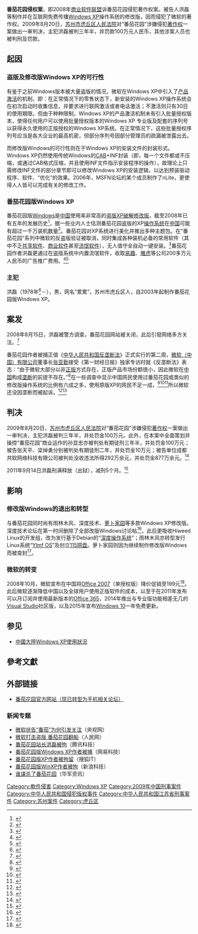 '''番茄花园侵权案'''，即2008年[[商業軟體聯盟|商业软件联盟]]诉番茄花园侵犯著作权案。被告人洪磊等制作并在互联网免费传播[[Windows_XP|Windows XP]]操作系统的修改版，因而侵犯了微软的著作权。2009年8月20日，[[苏州市|苏州市]][[虎丘区|虎丘区]][[人民法院|人民法院]]对“番茄花园”涉嫌侵犯[[著作权|著作权]]一案做出一审判决，主犯洪磊被判三年半，并罚款100万元人民币，其他涉案人员也被判刑及罚款。

== 起因 ==

=== 盗版及修改版Windows XP的可行性 ===
有鉴于之前Windows版本被大量盗版的情况，微软在Windows XP中引入了[[产品激活|产品激活]]的机制，即：在正常情况下的零售状态下，新安装的Windows XP操作系统会在初次启动时收集信息，并要求进行联网激活或者电话激活；不激活则只有30日的使用期限。但由于种种限制，Windows XP的产品激活机制未有引入批量授权版本，使得任何用户可以使用批量授权版本的Windows XP 专业版及配套的序列号以获得永久使用的正版授权的Windows XP系统。在正常情况下，这些批量授权序列号应当是各大企业的最高机密，但部分序列号因部分管理员的疏漏被泄露出去。

而修改版Windows的可行性则在于Windows XP的安装文件的封装形式。Windows XP仍然使用传统Windows的[[CAB|CAB]]+INF封装（即，每一个文件都或不压缩，或通过CAB格式压缩，并且使用INF文件指示安装程序的操作），故理论上只需修改INF文件的部分章节即可以修改Windows XP的安装逻辑，以达到预装驱动程序、软件、“优化”的效果。2006年，MSFN论坛的某个成员制作了nLite，更使得人人皆可以完成有关的修改工作。

=== 番茄花园版Windows XP ===
番茄花园版[[Windows|Windows]]是[[中华人民共和国|中国]]使用率非常高的[[盗版|盗版]][[中國大陸Windows_XP使用狀況|XP破解修改版]]，截至2008年已有五年的发展历史<ref>{{Cite web|title=微软投诉“番茄花园”的深层原因|url=http://news.newhua.com/news1/net/2008/820/0882015345680JFKGBABE33CFEB7DAJJI8IB3A3A4J61E20I54387CDB.html|access-date=2008-09-04|author=米晓彬|date=2008-08-21|publisher=华军资讯|archive-url=https://web.archive.org/web/20080905034315/http://news.newhua.com/news1/net/2008/820/0882015345680JFKGBABE33CFEB7DAJJI8IB3A3A4J61E20I54387CDB.html|archive-date=2008-09-05|dead-url=yes}}</ref>，据一些业内人士估测番茄花园盗版的XP[[操作系统|操作系统]]在[[中华人民共和国|中国]]可能有超过一千万装机数量<ref>{{Cite web|title=专业解释：番茄花园版XP作者洪磊为何被拘|url=http://news.xinhuanet.com/internet/2008-09/04/content_9766873.htm|access-date=2008-09-04|date=2008-09-04|publisher=新华网|archive-url=https://web.archive.org/web/20080907000008/http://news.xinhuanet.com/internet/2008-09/04/content_9766873.htm|archive-date=2008-09-07|dead-url=yes}}</ref>。番茄花园对XP系统进行美化并推出多种主题包。在“番茄花园”系列中微软的反盗版验证被取消，同时集成各种装机必备的常用软件（其中不乏[[共享软件|共享软件]]、[[商业软件|商业软件]]甚至[[流氓软件|流氓软件]]），无人值守全自动一键安装。<ref>{{Cite web|title=番茄花园版系统UI界面大全|url=http://news.newhua.com/news1/news/2008/822/0882215333JFD00J1D5JK1EE4335F1JB35AG3B51C6GAE4H530K01D9.html|access-date=2008-09-04|date=2008-08-22|publisher=华军资讯|archive-url=https://web.archive.org/web/20080904033639/http://news.newhua.com/news1/news/2008/822/0882215333JFD00J1D5JK1EE4335F1JB35AG3B51C6GAE4H530K01D9.html|archive-date=2008-09-04|dead-url=yes}}</ref>番茄花园作者洪磊更通过在盗版系统中内置流氓软件，收取[[eBay|易趣]]、[[雅虎|雅虎]]等公司200多万元人民币的广告推广费用。<ref>{{Cite web|title=洪磊：能否逃脱微软的“番茄门”追捕？|url=http://tech.qq.com/a/20080822/000090.htm|access-date=2008-09-04|author=林明军|date=2008-08-22|publisher=腾讯网|archive-url=https://web.archive.org/web/20180520070845/http://tech.qq.com/a/20080822/000090.htm|archive-date=2018-05-20|dead-url=yes}}</ref><ref>{{Cite web|title=易趣雅虎等多家互联网企业卷入番茄花园案|url=http://tech.163.com/08/0821/17/4JSUEHQN000915BD.html|access-date=2008-09-04|date=2008-08-21|publisher=网易科技|archive-url=https://web.archive.org/web/20080904065611/http://tech.163.com/08/0821/17/4JSUEHQN000915BD.html|archive-date=2008-09-04|dead-url=no}}</ref>

=== 主犯 ===
洪磊（1978年<ref>{{Cite web|title=番茄花园盗版案主犯：两年获利400万 没想到坐牢|url=http://it.people.com.cn/GB/42891/42893/11434553.html|accessdate=2019-02-23|author=|date=2010-04-23|work=人民网|publisher=|archive-url=https://web.archive.org/web/20190224001637/http://it.people.com.cn/GB/42891/42893/11434553.html|archive-date=2019-02-24|dead-url=yes}}</ref>－），男，网名“累累”，苏州市虎丘区人，自2003年起制作番茄花园版Windows XP。

== 案发 ==
2008年8月15日，洪磊被警方调查，番茄花园网站被关闭，此后引發网络多方关注。<ref>{{Cite web|title=微软状告“番茄”为何引发关注(东方时空)|url=http://news.cctv.com/china/20080912/107003.shtml|access-date=2008-09-13|date=2008-09-12|publisher=央视网|archive-url=https://web.archive.org/web/20080916010101/http://news.cctv.com/china/20080912/107003.shtml|archive-date=2008-09-16|dead-url=no}}</ref>

番茄花园作者被捕正值《[[中华人民共和国反垄断法|中华人民共和国反垄断法]]》正式实行的第二周，[[微软公司|微软（中国）有限公司]]董事长[[张亚勤|张亚勤]]接受《第一财经日报》独家专访时就《反垄断法》表态：“由于微软大部分以非[[正版|正版]]方式存在，正版产品市场份额很小，因此微软在[[中华人民共和国|中国]]构成[[垄断|垄断]]的前提不存在。”<ref>{{Cite web|title=微软为何捏"番茄"|url=http://it.people.com.cn/GB/42891/42895/7756735.html|access-date=2008-09-04|date=2008-09-01|publisher=人民网|archive-url=https://web.archive.org/web/20120119234600/http://it.people.com.cn/GB/42891/42895/7756735.html|archive-date=2012-01-19|dead-url=yes}}</ref>在一些调查中显示中国网民使用过番茄花园或类似的修改版操作系统的比例有六成之多，使用原版XP的网民不足一成，<ref>{{Cite web|title=你是否使用过番茄花园或类似的修改版操作系统|url=http://survey.news.sina.com.cn/voteresult.php?pid=26404|access-date=2008-09-04|date=2008-08-20|publisher=新浪调查|archive-url=https://web.archive.org/web/20100210075329/http://survey.news.sina.com.cn/voteresult.php?pid=26404|archive-date=2010-02-10|dead-url=no}}</ref><ref>{{Cite web|title=争鸣为了自己利益 请不要支持番茄花园|url=http://news.xinhuanet.com/internet/2008-08/31/content_9744652.htm|access-date=2008-09-04|date=2008-08-31|publisher=新华网|archive-url=https://web.archive.org/web/20090913024256/http://news.xinhuanet.com/internet/2008-08/31/content_9744652.htm|archive-date=2009-09-13|dead-url=yes}}</ref><ref>{{Cite web|title=某些媒体不要用"伪数据"误导网民|url=http://it.people.com.cn/GB/42891/42895/7764032.html|access-date=2008-09-04|date=2008-09-03|publisher=人民网|archive-url=https://web.archive.org/web/20090423034536/http://it.people.com.cn/GB/42891/42895/7764032.html|archive-date=2009-04-23|dead-url=yes}}</ref>所以微软还没因垄断而被起诉。<ref>{{Cite web|title=发改委受理对微软反垄断调查消息不准确|url=http://news.xinhuanet.com/internet/2008-09/01/content_9747818.htm|access-date=2008-09-04|date=2008-09-01|publisher=新华网|archive-url=https://web.archive.org/web/20090912162803/http://news.xinhuanet.com/internet/2008-09/01/content_9747818.htm|archive-date=2009-09-12|dead-url=yes}}</ref><ref>{{Cite web|title=商务部:微软反垄断调查不归商务部负责|url=http://news.xinhuanet.com/internet/2008-08/22/content_9608855.htm|access-date=2008-09-04|date=2008-08-22|publisher=新华网|archive-url=https://web.archive.org/web/20090221150956/http://news.xinhuanet.com/internet/2008-08/22/content_9608855.htm|archive-date=2009-02-21|dead-url=yes}}</ref>

== 判决 ==
2009年8月20日，[[苏州市|苏州市]][[虎丘区|虎丘区]][[人民法院|人民法院]]对“番茄花园”涉嫌侵犯[[著作权|著作权]]一案做出一审判决，主犯洪磊被判三年半，并处罚金100万元。此外，在本案中全面策划并操控“番茄花园”商业运作的孙显忠亦被判处有期徒刑三年半，并处罚金100万元；被告张天平、梁焯勇分别被判处有期徒刑二年，并处罚金10万元；被告单位成都共软网络科技有限公司被判处没收违法所得292万余元，并处罚金877万余元。<ref>{{Cite web|title=“番茄花园”盗版案一审宣判：主犯被判3年半|url=http://it.people.com.cn/GB/42891/42893/9900008.html|accessdate=2019-02-23|date=2009-08-20|work=人民网|archive-url=https://web.archive.org/web/20090830065054/http://it.people.com.cn/GB/42891/42893/9900008.html|archive-date=2009-08-30|dead-url=yes}}</ref>

2011年9月14日洪磊刑满释放（出狱），减刑5个月。<ref>{{cite web|title=番茄花园作者洪磊出狱 开始更新个人网站|url=http://it.sohu.com/20110922/n320248689.shtml|accessdate=2014-03-01|date=2011-09-22|publisher=搜狐IT|archiveurl=https://web.archive.org/web/20140305062914/http://it.sohu.com/20110922/n320248689.shtml|archivedate=2014-03-05|deadurl=no}}</ref>

== 影响 ==

=== 修改版Windows的退出和转型 ===
与番茄花园同时尚有雨林木风、深度技术、[[萝卜家园|萝卜家园]]等多款Windows XP修改版。深度技术论坛在第一时间删除了全部改版Windows讨论帖<ref>{{Cite web|title=番茄花园站长洪磊被拘 番茄门微软杀鸡骇猴|url=http://it.people.com.cn/GB/42891/42893/7696804.html|accessdate=2019-02-23|date=2008-08-20|work=人民网|archive-url=https://web.archive.org/web/20190224001640/http://it.people.com.cn/GB/42891/42893/7696804.html|archive-date=2019-02-24|dead-url=yes}}</ref>，此后更吸收Hiweed Linux的开发组，改为发行基于Debian的“[[深度操作系统|深度操作系统]]”；雨林木风亦转型发行Linux系统“[[Ylmfos|Ylmf OS]]”及创立[[115网盘|115网盘]]。萝卜家园则因为继续制作修改版Windows而被查封<ref>{{Cite web|title=萝卜家园因盗版被查封 赖霖枫感慨“前车之鉴”|url=https://www.chinaz.com/news/2011/0413/171969.shtml|accessdate=2019-02-23|date=2011-04-13|work=站长之家|archive-url=https://web.archive.org/web/20190609091448/https://www.chinaz.com/news/2011/0413/171969.shtml|archive-date=2019-06-09|dead-url=no}}</ref>。

=== 微软的转变 ===
2008年10月，微软宣布在中国将[[Office_2007|Office 2007]]（单授权版）降价促销至199元<ref>{{Cite web|title=大幅降价促销量大增 微软欲收复盗版失地|url=http://it.people.com.cn/GB/42891/42893/8143351.html|accessdate=2019-02-23|date=2008-10-08|work=人民网|archive-url=https://web.archive.org/web/20190224001706/http://it.people.com.cn/GB/42891/42893/8143351.html|archive-date=2019-02-24|dead-url=yes}}</ref>。此后微软逐渐降低中国以及全球用户使用正版软件的成本，以至于在2011年发布可以月订阅并使用最新版本的[[Office_365|Office 365]]，2014年推出与专业版功能相差无几的[[Visual_Studio|Visual Studio]]社区版，以及2015年宣布[[Windows_10|Windows 10]]一年免费更新。

==参见==
*[[中國大陸Windows_XP使用狀況|中國大陸Windows XP使用狀況]]

== 參考文獻 ==
{{Reflist|2}}

==外部链接==
*[http://www.tomatolei.com/ 番茄花园官方网站（现已转型为手机相关论坛）]{{Wayback|url=http://www.tomatolei.com/ |date=20081010151243 }}

===新闻专题===
*[https://web.archive.org/web/20080917043000/http://www.cctv.com/video/dongfangshikong/2008/09/dongfangshikong_300_20080912_1.shtml 微软状告“番茄”为何引发关注]（央视网）
*[https://web.archive.org/web/20081226180521/http://it.people.com.cn/GB/119390/118342/132922/index.html 微软打击盗版 番茄花园翻船]（人民网）
*[http://tech.qq.com/zt/2008/fanqie/index.htm 番茄花园站长洪磊被拘]（腾讯科技）{{Wayback|url=http://tech.qq.com/zt/2008/fanqie/index.htm |date=20080830012934 }}
*[http://tech.163.com/special/00092TOE/tomatoxp.html 番茄花园版Windows XP作者被捕]（网易科技）{{Wayback|url=http://tech.163.com/special/00092TOE/tomatoxp.html |date=20080905030602 }}
*[https://web.archive.org/web/20080827112027/http://it.sohu.com/s2008/fanqie/ 番茄花园版XP作者被拘留]（搜狐IT）
*[http://tech.sina.com.cn/focus/fqxpzzbj/ 番茄花园版WinXP作者被拘]（新浪科技）{{Wayback|url=http://tech.sina.com.cn/focus/fqxpzzbj/ |date=20100105231617 }}
*[https://web.archive.org/web/20080905034346/http://news.newhua.com/zt/2008/tomato/ 谁谋杀了番茄花园]（华军资讯）

[[Category:軟件侵害|Category:軟件侵害]]
[[Category:Windows_XP|Category:Windows XP]]
[[Category:2009年中国刑事案件|Category:2009年中国刑事案件]]
[[Category:中华人民共和国侵犯版权事件|Category:中华人民共和国侵犯版权事件]]
[[Category:中华人民共和国江苏省刑事案件|Category:中华人民共和国江苏省刑事案件]]
[[Category:苏州案件|Category:苏州案件]]
[[Category:虎丘区|Category:虎丘区]]